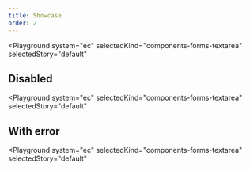 ```yaml
---
title: Showcase
order: 2
---
```



<Playground
  system="ec"
  selectedKind="components-forms-textarea"
  selectedStory="default"
>
  <Html markup={textAreaDefault} />
</Playground>

## Disabled

<Playground
  system="ec"
  selectedKind="components-forms-textarea"
  selectedStory="default"
>
  <Html markup={textAreaDisabled} />
</Playground>

## With error

<Playground
  system="ec"
  selectedKind="components-forms-textarea"
  selectedStory="default"
>
  <Html markup={textAreaWithError} />
</Playground>
